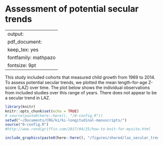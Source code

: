# Assessment of potential secular trends {#exclude-PROBIT}

---
output:
  pdf_document:
    keep_tex: yes
fontfamily: mathpazo
fontsize: 9pt
---

\raggedright

This study included cohorts that measured child growth from 1969 to 2014. To assess potential secular trends, we plotted the mean length-for-age Z-score (LAZ) over time. The plot below shows the individual observations from included studies over this range of years. There does not appear to be a secular trend in LAZ. 

```r
library(knitr)
knitr::opts_chunk$set(echo = TRUE)
# source(paste0(here::here(), "/0-config.R"))
setwd("~/Documents/CRG/ki/ki-longitudinal-manuscripts/")
source("0-config.R")
#http://www.randigriffin.com/2017/04/25/how-to-knit-for-mysite.html

```


```r
include_graphics(paste0(here::here(), "/figures/shared/laz_secular_trend.png"))
```


